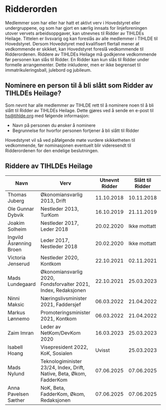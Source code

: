 
# Ridderorden

Medlemmer som har eller har hatt et aktivt verv i Hovedstyret eller undergruppene, og som har 
gjort en særlig innsats for linjeforeningen utover vervets arbeidsoppgaver, kan utnevnes til 
Ridder av TIHLDEs Heilage. Tittelen er livsvarig og kan foreslås av alle medlemmer i TIHLDE til 
Hovedstyret. Dersom Hovedstyret med kvalifisert flertall mener at vedkommende er skikket, kan 
Hovedstyret foreslå vedkommende til Ridderordenen. Riddere av TIHLDEs Heilage må godkjenne vedkommende før 
personen kan slås til Ridder. En Ridder kan kun slås til Ridder under formelle arrangementer. 
Dette inkluderer, men er ikke begrenset til immatrikuleringsball, julebord og jubileum.

## Nominere en person til å bli slått som Ridder av TIHLDEs Heilage?
Som nevnt har alle medlemmer av TIHLDE rett til å nominere noen til å bli slått til Ridder av TIHLDEs Heilage. Dette gjøres ved å sende en e-post til hs@tihlde.org med følgende informasjon:
* Navn på personen du ønsker å nominere
* Begrunnelse for hvorfor personen fortjener å bli slått til Ridder

Hovedstyret vil så ved påfølgende møte vurdere skikketheten til vedkommende, før nominasjonen eventuelt blir videresendt til Ridderordenen for den endelige beslutningen.

## Riddere av TIHLDEs Heilage

| Navn                    | Verv                                                                   | Utnevnt Ridder | Slått til Ridder | Ved anledning        |
|-------------------------|------------------------------------------------------------------------|----------------|------------------|----------------------|   
| Thomas Juberg           | Økonomiansvarlig 2013, Drift                                           | 11.10.2018     | 10.11.2018       | Julebord             |
| Ole Gunnar Dybvik       | Nestleder 2013, TurKom                                                 | 16.10.2019     | 21.11.2019       | Julebord             |
| Joakim Solheim          | Nestleder 2017, Leder 2018                                             | 20.02.2020     | Ikke mottatt     | Ikke mottatt         |
| Ingvild Åsrønning Broen | Leder 2017, Nestleder 2018                                             | 20.02.2020     | Ikke mottatt     | Ikke mottatt         |
| Victoria Jenserud       | Nestleder 2020, Kontkom                                                | 22.10.2021     | 02.11.2021       | Julebord             |
| Mads Lundegaard         | Økonomiansvarlig 2020,<br/>Fondsforvalter 2021,<br/>Index, Redaksjonen | 22.10.2021     | 25.03.2023       | Jubileumsball        |
| Ninni Maksic            | Næringslivsminister 2021, Faddersjef                                   | 06.03.2022     | 21.04.2022       | Vårgalla             |
| Markus Lønnemo          | Promoteringsminister 2021, Kontkom                                     | 06.03.2022     | 21.04.2022       | Vårgalla             |
| Zaim Imran              | Leder av NetKom/DevKom 2020                                            | 16.03.2023     | 25.03.2023       | Jubileumsball        |
| Isabell Hoang           | Visepresident 2022, KoK, Sosialen                                      | Uvisst         | 25.03.2023       | Jubileumsball        |
| Mads Nylund             | Teknologiminister 23/24, Index, Drift, Native, Beta, Økom, FadderKom   | 07.06.2025     | 07.06.2025       | Utmatrikuleringsball |
| Anna Pavelsen Sæther    | NoK, Beta, FadderKom, Økom, Redaksjonen                                | 07.06.2025     | 07.06.2025       | Utmatrikuleringsball |
